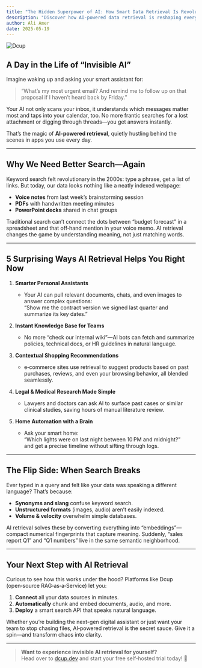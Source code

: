 ```yaml
---
title: "The Hidden Superpower of AI: How Smart Data Retrieval Is Revolutionizing Everyday Life"
description: "Discover how AI‑powered data retrieval is reshaping everything from personal assistants to enterprise software—and how you can get started today."
author: Ali Amer
date: 2025-05-19
---
```


![Dcup](/How-Smart-Data-Retrieval-Is-Revolutionizing-Everyday-Life.jpg)

## A Day in the Life of “Invisible AI”
Imagine waking up and asking your smart assistant for:

> “What’s my most urgent email? And remind me to follow up on that proposal if I haven’t heard back by Friday.”

Your AI not only scans your inbox, it understands which messages matter most and taps into your calendar, too. No more frantic searches for a lost attachment or digging through threads—you get answers instantly.

That’s the magic of **AI‑powered retrieval**, quietly hustling behind the scenes in apps you use every day.

---

## Why We Need Better Search—Again
Keyword search felt revolutionary in the 2000s: type a phrase, get a list of links. But today, our data looks nothing like a neatly indexed webpage:

- **Voice notes** from last week’s brainstorming session  
- **PDFs** with handwritten meeting minutes  
- **PowerPoint decks** shared in chat groups  

Traditional search can’t connect the dots between “budget forecast” in a spreadsheet and that off‑hand mention in your voice memo. AI retrieval changes the game by understanding meaning, not just matching words.

---

## 5 Surprising Ways AI Retrieval Helps You Right Now

1. **Smarter Personal Assistants**  
   - Your AI can pull relevant documents, chats, and even images to answer complex questions:  
     “Show me the contract version we signed last quarter and summarize its key dates.”

2. **Instant Knowledge Base for Teams**  
   - No more “check our internal wiki”—AI bots can fetch and summarize policies, technical docs, or HR guidelines in natural language.

3. **Contextual Shopping Recommendations**  
   - e‑commerce sites use retrieval to suggest products based on past purchases, reviews, and even your browsing behavior, all blended seamlessly.

4. **Legal & Medical Research Made Simple**  
   - Lawyers and doctors can ask AI to surface past cases or similar clinical studies, saving hours of manual literature review.

5. **Home Automation with a Brain**  
   - Ask your smart home:  
     “Which lights were on last night between 10 PM and midnight?”  
   and get a precise timeline without sifting through logs.

---

## The Flip Side: When Search Breaks
Ever typed in a query and felt like your data was speaking a different language? That’s because:

- **Synonyms and slang** confuse keyword search.  
- **Unstructured formats** (images, audio) aren’t easily indexed.  
- **Volume & velocity** overwhelm simple databases.

AI retrieval solves these by converting everything into “embeddings”—compact numerical fingerprints that capture meaning. Suddenly, “sales report Q1” and “Q1 numbers” live in the same semantic neighborhood.

---

## Your Next Step with AI Retrieval
Curious to see how this works under the hood? Platforms like Dcup (open‑source RAG‑as‑a‑Service) let you:

1. **Connect** all your data sources in minutes.  
2. **Automatically** chunk and embed documents, audio, and more.  
3. **Deploy** a smart search API that speaks natural language.

Whether you’re building the next-gen digital assistant or just want your team to stop chasing files, AI‑powered retrieval is the secret sauce. Give it a spin—and transform chaos into clarity.

---

> **Want to experience invisible AI retrieval for yourself?**  
> Head over to [dcup.dev](https://dcup.dev) and start your free self‑hosted trial today! 🚀
